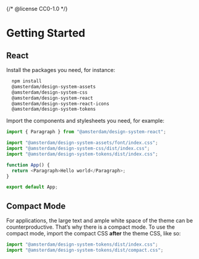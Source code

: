 {/* @license CC0-1.0 */}


<Meta title="Docs/Developer Guide/Getting Started" />

# Getting Started

## React

Install the packages you need, for instance:

```bash
  npm install
  @amsterdam/design-system-assets
  @amsterdam/design-system-css
  @amsterdam/design-system-react
  @amsterdam/design-system-react-icons
  @amsterdam/design-system-tokens
```

Import the components and stylesheets you need, for example:

```javascript
import { Paragraph } from "@amsterdam/design-system-react";

import "@amsterdam/design-system-assets/font/index.css";
import "@amsterdam/design-system-css/dist/index.css";
import "@amsterdam/design-system-tokens/dist/index.css";

function App() {
  return <Paragraph>Hello world</Paragraph>;
}

export default App;
```

## Compact Mode

For applications, the large text and ample white space of the theme can be counterproductive.
That’s why there is a compact mode.
To use the compact mode, import the compact CSS **after** the theme CSS, like so:

```javascript
import "@amsterdam/design-system-tokens/dist/index.css";
import "@amsterdam/design-system-tokens/dist/compact.css";
```
